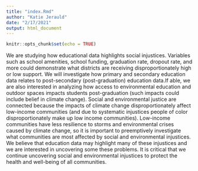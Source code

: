 ```yaml
---
title: "index.Rmd"
author: "Katie Jerauld"
date: "2/17/2021"
output: html_document
---
```


```r
knitr::opts_chunk$set(echo = TRUE)
```
We are studying how educational data highlights social injustices. Variables
such as school amenities, school funding, graduation rate, dropout rate, and 
more could demonstrate what districts are receiving disproportionately high
or low support. We will investigate how primary and secondary education data 
relates to post-secondary (post-graduation) education data.If able, we are also 
interested in analyzing how access to environmental education and outdoor spaces
impacts students post-graduation (such impacts could include belief in climate 
change). Social and environmental justice are connected because the impacts of
climate change disproportionately affect low-income communities (and due to 
systematic injustices people of color disproportionately make up low income 
communities). Low-income communities have less resilience to storms and 
environmental crises caused by climate change, so it is important to 
preemptively investigate what communities are most affected by social and
environmental injustices. We believe that education data may highlight many of 
these injustices and we are interested in uncovering some these problems. It is 
critical that we continue uncovering social and environmental injustices to 
protect the health and well-being of all communities.
